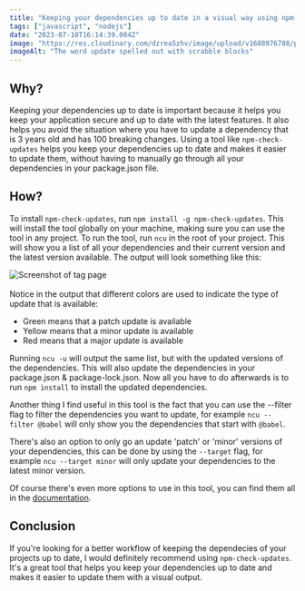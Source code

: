 ```yaml
---
title: "Keeping your dependencies up to date in a visual way using npm-check-updates"
tags: ["javascript", "nodejs"]
date: "2023-07-10T16:14:39.004Z"
image: "https://res.cloudinary.com/dzrea5zhv/image/upload/v1688976788/pexels-photo-2882668_vgbfus.jpg"
imageAlt: "The word update spelled out with scrabble blocks"
---
```


## Why?

Keeping your dependencies up to date is important because it helps you keep your application secure and up to date with the latest features. It also helps you avoid the situation where you have to update a dependency that is 3 years old and has 100 breaking changes.
Using a tool like `npm-check-updates` helps you keep your dependencies up to date and makes it easier to update them, without having to manually go through all your dependencies in your package.json file.

## How?

To install `npm-check-updates`, run `npm install -g npm-check-updates`. This will install the tool globally on your machine, making sure you can use the tool in any project.
To run the tool, run `ncu` in the root of your project. This will show you a list of all your dependencies and their current version and the latest version available.
The output will look something like this:

<img
  src="https://res.cloudinary.com/dzrea5zhv/image/upload/v1688976123/Screenshot_2023-07-10_at_10.00.51_gvdmyy.png"
  alt="Screenshot of tag page"
/>
<br></br>
Notice in the output that different colors are used to indicate the type of update
that is available:

- Green means that a patch update is available
- Yellow means that a minor update is available
- Red means that a major update is available

Running `ncu -u` will output the same list, but with the updated versions of the dependencies. This will also update the dependencies in your package.json & package-lock.json. Now all you have to do afterwards is to run `npm install` to install the updated dependencies.

Another thing I find useful in this tool is the fact that you can use the --filter flag to filter the dependencies you want to update, for example `ncu --filter @babel` will only show you the dependencies that start with `@babel`.

There's also an option to only go an update 'patch' or 'minor' versions of your dependencies, this can be done by using the `--target` flag, for example `ncu --target minor` will only update your dependencies to the latest minor version.

Of course there's even more options to use in this tool, you can find them all in the [documentation](https://www.npmjs.com/package/npm-check-updates).

## Conclusion

If you're looking for a better workflow of keeping the dependecies of your projects up to date, I would definitely recommend using `npm-check-updates`. It's a great tool that helps you keep your dependencies up to date and makes it easier to update them with a visual output.
